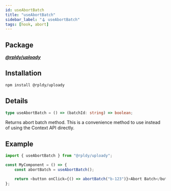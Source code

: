 ```yaml
---
id: useAbortBatch
title: "useAbortBatch"
sidebar_label: "🪝 useAbortBatch"
tags: [hook, abort]
---
```


## Package

**_[@rpldy/uploady](../../packages/rpldy-uploady)_**

## Installation

```bash npm2yarn
npm install @rpldy/uploady
```

## Details

```typescript
type useAbortBatch = () => (batchId: string) => boolean;
```

Returns abort batch method.
This is a convenience method to use instead of using the Context API directly.

## Example

```javascript
import { useAbortBatch } from "@rpldy/uploady";

const MyComponent = () => {
    const abortBatch = useAbortBatch();

    return <button onClick={() => abortBatch("b-123")}>Abort Batch</button>
};
```
